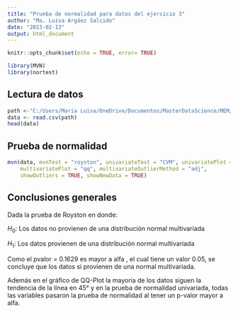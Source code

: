 ---
title: "Prueba de normalidad para datos del ejercicio 3"
author: "Ma. Luisa Argáez Salcido"
date: "2023-02-13"
output: html_document
---


```{r setup, include=FALSE}
knitr::opts_chunk$set(echo = TRUE, error= TRUE)
```


```{r}
library(MVN)
library(nortest)
```

## Lectura de datos
```{r}
path <-"C:/Users/Maria Luisa/OneDrive/Documentos/MasterDataScience/MEM/tarea4datos3.csv"
data <- read.csv(path)
head(data)
```

## Prueba de normalidad

```{r}
mvn(data, mvnTest = "royston", univariateTest = "CVM", univariatePlot = "histogram",
    multivariatePlot = "qq", multivariateOutlierMethod = "adj",
    showOutliers = TRUE, showNewData = TRUE)

```

## Conclusiones generales

Dada la prueba de Royston en donde:

$H_0 :$ Los datos no provienen de una distribución normal multivariada

$H_1 :$ Los datos provienen de una distribución normal multivariada

Como el pvalor = 0.1629 es mayor
a alfa , el cual tiene un valor 0.05, se concluye que  los datos si provienen de una normal multivariada.

Además en el gráfico de QQ-Plot la mayoria de los datos siguen la tendencia de la línea en 45° y en la prueba de normalidad univariada, todas las variables pasaron la prueba de normalidad al tener un p-valor mayor a alfa. 




